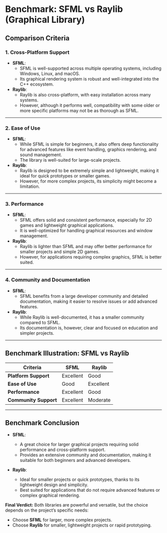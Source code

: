 # Benchmark: SFML vs Raylib (Graphical Library)

## Comparison Criteria

### 1. Cross-Platform Support
- **SFML**: 
  - SFML is well-supported across multiple operating systems, including Windows, Linux, and macOS. 
  - Its graphical rendering system is robust and well-integrated into the C++ ecosystem.
- **Raylib**: 
  - Raylib is also cross-platform, with easy installation across many systems. 
  - However, although it performs well, compatibility with some older or more specific platforms may not be as thorough as SFML.

---

### 2. Ease of Use
- **SFML**: 
  - While SFML is simple for beginners, it also offers deep functionality for advanced features like event handling, graphics rendering, and sound management.
  - The library is well-suited for large-scale projects.
- **Raylib**: 
  - Raylib is designed to be extremely simple and lightweight, making it ideal for quick prototypes or smaller games.
  - However, for more complex projects, its simplicity might become a limitation.

---

### 3. Performance
- **SFML**: 
  - SFML offers solid and consistent performance, especially for 2D games and lightweight graphical applications. 
  - It is well-optimized for handling graphical resources and window management.
- **Raylib**: 
  - Raylib is lighter than SFML and may offer better performance for smaller projects and simple 2D games. 
  - However, for applications requiring complex graphics, SFML is better suited.

---

### 4. Community and Documentation
- **SFML**: 
  - SFML benefits from a large developer community and detailed documentation, making it easier to resolve issues or add advanced features.
- **Raylib**: 
  - While Raylib is well-documented, it has a smaller community compared to SFML. 
  - Its documentation is, however, clear and focused on education and simpler projects.

---

## Benchmark Illustration: SFML vs Raylib

| **Criteria**            | **SFML**     | **Raylib**   |
|--------------------------|--------------|--------------|
| **Platform Support**     | Excellent    | Good         |
| **Ease of Use**          | Good         | Excellent    |
| **Performance**          | Excellent    | Good         |
| **Community Support**    | Excellent    | Moderate     |

---

## Benchmark Conclusion

- **SFML**: 
  - A great choice for larger graphical projects requiring solid performance and cross-platform support.
  - Provides an extensive community and documentation, making it suitable for both beginners and advanced developers.

- **Raylib**: 
  - Ideal for smaller projects or quick prototypes, thanks to its lightweight design and simplicity. 
  - Best suited for applications that do not require advanced features or complex graphical rendering.

**Final Verdict:** Both libraries are powerful and versatile, but the choice depends on the project’s specific needs:
- Choose **SFML** for larger, more complex projects.
- Choose **Raylib** for smaller, lightweight projects or rapid prototyping.
